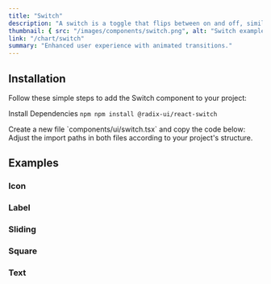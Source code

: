 ```yaml
---
title: "Switch"
description: "A switch is a toggle that flips between on and off, similar to a light switch."
thumbnail: { src: "/images/components/switch.png", alt: "Switch example" }
link: "/chart/switch"
summary: "Enhanced user experience with animated transitions."
---
```


<ComponentPreview name="switch-demo" />

## Installation

Follow these simple steps to add the Switch component to your project:

<Steps>

<Step>Install Dependencies</Step>
```npm npm install @radix-ui/react-switch ```

<Step>
    Create a new file `components/ui/switch.tsx` and copy the code below:
</Step>

<CollapsibleSource name="switch" />

<Step>
    Adjust the import paths in both files according to your project's structure.
</Step>

</Steps>

## Examples

### Icon

<ComponentPreview name="switch-icon" />

### Label

<ComponentPreview name="switch-label" />

### Sliding

<ComponentPreview name="switch-sliding" />

### Square

<ComponentPreview name="switch-square" />

### Text

<ComponentPreview name="switch-text" />
